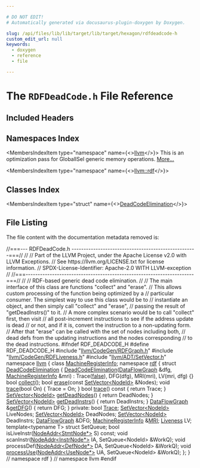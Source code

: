 ```yaml
---

# DO NOT EDIT!
# Automatically generated via docusaurus-plugin-doxygen by Doxygen.

slug: /api/files/lib/lib/target/lib/target/hexagon/rdfdeadcode-h
custom_edit_url: null
keywords:
  - doxygen
  - reference
  - file

---
```





# The `RDFDeadCode.h` File Reference

<DoxygenPage pluginConfig={pluginConfig}>



## Included Headers

<IncludesList>
<IncludesListItem
  filePath="llvm/CodeGen/RDFGraph.h"
  permalink="/docs/api/files/include/include/llvm/include/llvm/codegen/rdfgraph-h"
  isLocal="true" />
<IncludesListItem
  filePath="llvm/CodeGen/RDFLiveness.h"
  permalink="/docs/api/files/include/include/llvm/include/llvm/codegen/rdfliveness-h"
  isLocal="true" />
<IncludesListItem
  filePath="llvm/ADT/SetVector.h"
  permalink="/docs/api/files/include/include/llvm/include/llvm/adt/setvector-h"
  isLocal="true" />
</IncludesList>

## Namespaces Index

<MembersIndex>

<MembersIndexItem
  type="namespace"
  name={<><a href="/docs/api/namespaces/llvm">llvm</a></>}>
This is an optimization pass for GlobalISel generic memory operations. <a href="/docs/api/namespaces/llvm/#details">More...</a>
</MembersIndexItem>

<MembersIndexItem
  type="namespace"
  name={<><a href="/docs/api/namespaces/llvm/rdf">llvm::rdf</a></>}>
</MembersIndexItem>

</MembersIndex>

## Classes Index

<MembersIndex>

<MembersIndexItem
  type="struct"
  name={<><a href="/docs/api/structs/llvm/rdf/deadcodeelimination">DeadCodeElimination</a></>}>
</MembersIndexItem>

</MembersIndex>


## File Listing

The file content with the documentation metadata removed is:

<ProgramListing>

<Link id="l00001" /><CodeLine lineNumber="1"><Highlight kind="comment">//===--- RDFDeadCode.h ----------------------------------------------------===//</Highlight><Highlight kind="normal"></Highlight></CodeLine>
<Link id="l00002" /><CodeLine lineNumber="2"><Highlight kind="normal"></Highlight><Highlight kind="comment">//</Highlight><Highlight kind="normal"></Highlight></CodeLine>
<Link id="l00003" /><CodeLine lineNumber="3"><Highlight kind="normal"></Highlight><Highlight kind="comment">// Part of the LLVM Project, under the Apache License v2.0 with LLVM Exceptions.</Highlight><Highlight kind="normal"></Highlight></CodeLine>
<Link id="l00004" /><CodeLine lineNumber="4"><Highlight kind="normal"></Highlight><Highlight kind="comment">// See https://llvm.org/LICENSE.txt for license information.</Highlight><Highlight kind="normal"></Highlight></CodeLine>
<Link id="l00005" /><CodeLine lineNumber="5"><Highlight kind="normal"></Highlight><Highlight kind="comment">// SPDX-License-Identifier: Apache-2.0 WITH LLVM-exception</Highlight><Highlight kind="normal"></Highlight></CodeLine>
<Link id="l00006" /><CodeLine lineNumber="6"><Highlight kind="normal"></Highlight><Highlight kind="comment">//</Highlight><Highlight kind="normal"></Highlight></CodeLine>
<Link id="l00007" /><CodeLine lineNumber="7"><Highlight kind="normal"></Highlight><Highlight kind="comment">//===----------------------------------------------------------------------===//</Highlight><Highlight kind="normal"></Highlight></CodeLine>
<Link id="l00008" /><CodeLine lineNumber="8"><Highlight kind="normal"></Highlight><Highlight kind="comment">//</Highlight><Highlight kind="normal"></Highlight></CodeLine>
<Link id="l00009" /><CodeLine lineNumber="9"><Highlight kind="normal"></Highlight><Highlight kind="comment">// RDF-based generic dead code elimination.</Highlight><Highlight kind="normal"></Highlight></CodeLine>
<Link id="l00010" /><CodeLine lineNumber="10"><Highlight kind="normal"></Highlight><Highlight kind="comment">//</Highlight><Highlight kind="normal"></Highlight></CodeLine>
<Link id="l00011" /><CodeLine lineNumber="11"><Highlight kind="normal"></Highlight><Highlight kind="comment">// The main interface of this class are functions &quot;collect&quot; and &quot;erase&quot;.</Highlight><Highlight kind="normal"></Highlight></CodeLine>
<Link id="l00012" /><CodeLine lineNumber="12"><Highlight kind="normal"></Highlight><Highlight kind="comment">// This allows custom processing of the function being optimized by a</Highlight><Highlight kind="normal"></Highlight></CodeLine>
<Link id="l00013" /><CodeLine lineNumber="13"><Highlight kind="normal"></Highlight><Highlight kind="comment">// particular consumer. The simplest way to use this class would be to</Highlight><Highlight kind="normal"></Highlight></CodeLine>
<Link id="l00014" /><CodeLine lineNumber="14"><Highlight kind="normal"></Highlight><Highlight kind="comment">// instantiate an object, and then simply call &quot;collect&quot; and &quot;erase&quot;,</Highlight><Highlight kind="normal"></Highlight></CodeLine>
<Link id="l00015" /><CodeLine lineNumber="15"><Highlight kind="normal"></Highlight><Highlight kind="comment">// passing the result of &quot;getDeadInstrs()&quot; to it.</Highlight><Highlight kind="normal"></Highlight></CodeLine>
<Link id="l00016" /><CodeLine lineNumber="16"><Highlight kind="normal"></Highlight><Highlight kind="comment">// A more complex scenario would be to call &quot;collect&quot; first, then visit</Highlight><Highlight kind="normal"></Highlight></CodeLine>
<Link id="l00017" /><CodeLine lineNumber="17"><Highlight kind="normal"></Highlight><Highlight kind="comment">// all post-increment instructions to see if the address update is dead</Highlight><Highlight kind="normal"></Highlight></CodeLine>
<Link id="l00018" /><CodeLine lineNumber="18"><Highlight kind="normal"></Highlight><Highlight kind="comment">// or not, and if it is, convert the instruction to a non-updating form.</Highlight><Highlight kind="normal"></Highlight></CodeLine>
<Link id="l00019" /><CodeLine lineNumber="19"><Highlight kind="normal"></Highlight><Highlight kind="comment">// After that &quot;erase&quot; can be called with the set of nodes including both,</Highlight><Highlight kind="normal"></Highlight></CodeLine>
<Link id="l00020" /><CodeLine lineNumber="20"><Highlight kind="normal"></Highlight><Highlight kind="comment">// dead defs from the updating instructions and the nodes corresponding</Highlight><Highlight kind="normal"></Highlight></CodeLine>
<Link id="l00021" /><CodeLine lineNumber="21"><Highlight kind="normal"></Highlight><Highlight kind="comment">// to the dead instructions.</Highlight><Highlight kind="normal"></Highlight></CodeLine>
<Link id="l00022" /><CodeLine lineNumber="22"><Highlight kind="normal"></Highlight></CodeLine>
<Link id="l00023" /><CodeLine lineNumber="23"><Highlight kind="normal"></Highlight><Highlight kind="preprocessor">#ifndef RDF&#95;DEADCODE&#95;H</Highlight><Highlight kind="normal"></Highlight></CodeLine>
<Link id="l00024" /><CodeLine lineNumber="24"><Highlight kind="normal"></Highlight><Highlight kind="preprocessor">#define RDF&#95;DEADCODE&#95;H</Highlight><Highlight kind="normal"></Highlight></CodeLine>
<Link id="l00025" /><CodeLine lineNumber="25"><Highlight kind="normal"></Highlight></CodeLine>
<Link id="l00026" /><CodeLine lineNumber="26"><Highlight kind="normal"></Highlight><Highlight kind="preprocessor">#include &quot;<a href="/docs/api/files/include/include/llvm/include/llvm/codegen/rdfgraph-h">llvm/CodeGen/RDFGraph.h</a>&quot;</Highlight><Highlight kind="normal"></Highlight></CodeLine>
<Link id="l00027" /><CodeLine lineNumber="27"><Highlight kind="normal"></Highlight><Highlight kind="preprocessor">#include &quot;<a href="/docs/api/files/include/include/llvm/include/llvm/codegen/rdfliveness-h">llvm/CodeGen/RDFLiveness.h</a>&quot;</Highlight><Highlight kind="normal"></Highlight></CodeLine>
<Link id="l00028" /><CodeLine lineNumber="28"><Highlight kind="normal"></Highlight><Highlight kind="preprocessor">#include &quot;<a href="/docs/api/files/include/include/llvm/include/llvm/adt/setvector-h">llvm/ADT/SetVector.h</a>&quot;</Highlight><Highlight kind="normal"></Highlight></CodeLine>
<Link id="l00029" /><CodeLine lineNumber="29"><Highlight kind="normal"></Highlight></CodeLine>
<Link id="l00030" /><CodeLine lineNumber="30"><Highlight kind="normal"></Highlight><Highlight kind="keyword">namespace </Highlight><Highlight kind="normal"><a href="/docs/api/namespaces/llvm">llvm</a> &#123;</Highlight></CodeLine>
<Link id="l00031" /><CodeLine lineNumber="31"><Highlight kind="normal">  </Highlight><Highlight kind="keyword">class </Highlight><Highlight kind="normal"><a href="/docs/api/classes/llvm/machineregisterinfo">MachineRegisterInfo</a>;</Highlight></CodeLine>
<Link id="l00032" /><CodeLine lineNumber="32"><Highlight kind="normal"></Highlight></CodeLine>
<Link id="l00033" /><CodeLine lineNumber="33"><Highlight kind="normal"></Highlight><Highlight kind="keyword">namespace </Highlight><Highlight kind="normal"><a href="/docs/api/namespaces/llvm/rdf">rdf</a> &#123;</Highlight></CodeLine>
<Link id="l00034" /><CodeLine lineNumber="34" lineLink="/docs/api/structs/llvm/rdf/deadcodeelimination"><Highlight kind="normal">  </Highlight><Highlight kind="keyword">struct </Highlight><Highlight kind="normal"><a href="/docs/api/structs/llvm/rdf/deadcodeelimination/#aa6d5a6946206dc321fe3a47988a3f213">DeadCodeElimination</a> &#123;</Highlight></CodeLine>
<Link id="l00035" /><CodeLine lineNumber="35" lineLink="/docs/api/structs/llvm/rdf/deadcodeelimination/#aa6d5a6946206dc321fe3a47988a3f213"><Highlight kind="normal">    <a href="/docs/api/structs/llvm/rdf/deadcodeelimination/#aa6d5a6946206dc321fe3a47988a3f213">DeadCodeElimination</a>(<a href="/docs/api/structs/llvm/rdf/dataflowgraph">DataFlowGraph</a> &amp;dfg, <a href="/docs/api/classes/llvm/machineregisterinfo">MachineRegisterInfo</a> &amp;mri)</Highlight></CodeLine>
<Link id="l00036" /><CodeLine lineNumber="36"><Highlight kind="normal">      : Trace(<a href="/docs/api/namespaces/false">false</a>), DFG(dfg), MRI(mri), LV(mri, dfg) &#123;&#125;</Highlight></CodeLine>
<Link id="l00037" /><CodeLine lineNumber="37"><Highlight kind="normal"></Highlight></CodeLine>
<Link id="l00038" /><CodeLine lineNumber="38"><Highlight kind="normal">    </Highlight><Highlight kind="keywordtype">bool</Highlight><Highlight kind="normal"> <a href="/docs/api/structs/llvm/rdf/deadcodeelimination/#a4c7ab56ddc8e8b9a4f7903e9268c10e9">collect</a>();</Highlight></CodeLine>
<Link id="l00039" /><CodeLine lineNumber="39"><Highlight kind="normal">    </Highlight><Highlight kind="keywordtype">bool</Highlight><Highlight kind="normal"> <a href="/docs/api/structs/llvm/rdf/deadcodeelimination/#ac9dc6dd66dabbaf46fe4d72655758f4a">erase</a>(</Highlight><Highlight kind="keyword">const</Highlight><Highlight kind="normal"> <a href="/docs/api/classes/llvm/setvector">SetVector&lt;NodeId&gt;</a> &amp;Nodes);</Highlight></CodeLine>
<Link id="l00040" /><CodeLine lineNumber="40" lineLink="/docs/api/structs/llvm/rdf/deadcodeelimination/#a3489a989f719ff09485f7947cd58647d"><Highlight kind="normal">    </Highlight><Highlight kind="keywordtype">void</Highlight><Highlight kind="normal"> <a href="/docs/api/structs/llvm/rdf/deadcodeelimination/#a3489a989f719ff09485f7947cd58647d">trace</a>(</Highlight><Highlight kind="keywordtype">bool</Highlight><Highlight kind="normal"> On) &#123; Trace = On; &#125;</Highlight></CodeLine>
<Link id="l00041" /><CodeLine lineNumber="41" lineLink="/docs/api/structs/llvm/rdf/deadcodeelimination/#a47a8fb8802526e5063c8eef8c5a920a4"><Highlight kind="normal">    </Highlight><Highlight kind="keywordtype">bool</Highlight><Highlight kind="normal"> <a href="/docs/api/structs/llvm/rdf/deadcodeelimination/#a47a8fb8802526e5063c8eef8c5a920a4">trace</a>()</Highlight><Highlight kind="keyword"> const </Highlight><Highlight kind="normal">&#123; </Highlight><Highlight kind="keywordflow">return</Highlight><Highlight kind="normal"> Trace; &#125;</Highlight></CodeLine>
<Link id="l00042" /><CodeLine lineNumber="42"><Highlight kind="normal"></Highlight></CodeLine>
<Link id="l00043" /><CodeLine lineNumber="43" lineLink="/docs/api/structs/llvm/rdf/deadcodeelimination/#a0342efb029e23ad0521814134f16d71a"><Highlight kind="normal">    <a href="/docs/api/classes/llvm/setvector">SetVector&lt;NodeId&gt;</a> <a href="/docs/api/structs/llvm/rdf/deadcodeelimination/#a0342efb029e23ad0521814134f16d71a">getDeadNodes</a>() &#123; </Highlight><Highlight kind="keywordflow">return</Highlight><Highlight kind="normal"> DeadNodes; &#125;</Highlight></CodeLine>
<Link id="l00044" /><CodeLine lineNumber="44" lineLink="/docs/api/structs/llvm/rdf/deadcodeelimination/#ab8d2a4f384a62322a138c343714c0fa5"><Highlight kind="normal">    <a href="/docs/api/classes/llvm/setvector">SetVector&lt;NodeId&gt;</a> <a href="/docs/api/structs/llvm/rdf/deadcodeelimination/#ab8d2a4f384a62322a138c343714c0fa5">getDeadInstrs</a>() &#123; </Highlight><Highlight kind="keywordflow">return</Highlight><Highlight kind="normal"> DeadInstrs; &#125;</Highlight></CodeLine>
<Link id="l00045" /><CodeLine lineNumber="45" lineLink="/docs/api/structs/llvm/rdf/deadcodeelimination/#a4a48f3770514abec1ab3ef56e1ab8070"><Highlight kind="normal">    <a href="/docs/api/structs/llvm/rdf/dataflowgraph">DataFlowGraph</a> &amp;<a href="/docs/api/structs/llvm/rdf/deadcodeelimination/#a4a48f3770514abec1ab3ef56e1ab8070">getDFG</a>() &#123; </Highlight><Highlight kind="keywordflow">return</Highlight><Highlight kind="normal"> DFG; &#125;</Highlight></CodeLine>
<Link id="l00046" /><CodeLine lineNumber="46"><Highlight kind="normal"></Highlight></CodeLine>
<Link id="l00047" /><CodeLine lineNumber="47"><Highlight kind="normal">  </Highlight><Highlight kind="keyword">private</Highlight><Highlight kind="normal">:</Highlight></CodeLine>
<Link id="l00048" /><CodeLine lineNumber="48"><Highlight kind="normal">    </Highlight><Highlight kind="keywordtype">bool</Highlight><Highlight kind="normal"> <a href="/docs/api/classes/llvm/trace">Trace</a>;</Highlight></CodeLine>
<Link id="l00049" /><CodeLine lineNumber="49"><Highlight kind="normal">    <a href="/docs/api/classes/llvm/setvector">SetVector&lt;NodeId&gt;</a> LiveNodes;</Highlight></CodeLine>
<Link id="l00050" /><CodeLine lineNumber="50"><Highlight kind="normal">    <a href="/docs/api/classes/llvm/setvector">SetVector&lt;NodeId&gt;</a> DeadNodes;</Highlight></CodeLine>
<Link id="l00051" /><CodeLine lineNumber="51"><Highlight kind="normal">    <a href="/docs/api/classes/llvm/setvector">SetVector&lt;NodeId&gt;</a> DeadInstrs;</Highlight></CodeLine>
<Link id="l00052" /><CodeLine lineNumber="52"><Highlight kind="normal">    <a href="/docs/api/structs/llvm/rdf/dataflowgraph">DataFlowGraph</a> &amp;DFG;</Highlight></CodeLine>
<Link id="l00053" /><CodeLine lineNumber="53"><Highlight kind="normal">    <a href="/docs/api/classes/llvm/machineregisterinfo">MachineRegisterInfo</a> &amp;<a href="/docs/api/files/lib/lib/target/lib/target/aarch64/aarch64advsimdscalarpass-cpp/#aacd2ab195054a3e6a74bfbb9d5d571c8">MRI</a>;</Highlight></CodeLine>
<Link id="l00054" /><CodeLine lineNumber="54"><Highlight kind="normal">    <a href="/docs/api/structs/llvm/rdf/liveness">Liveness</a> LV;</Highlight></CodeLine>
<Link id="l00055" /><CodeLine lineNumber="55"><Highlight kind="normal"></Highlight></CodeLine>
<Link id="l00056" /><CodeLine lineNumber="56"><Highlight kind="normal">    </Highlight><Highlight kind="keyword">template</Highlight><Highlight kind="normal">&lt;</Highlight><Highlight kind="keyword">typename</Highlight><Highlight kind="normal"> T&gt; </Highlight><Highlight kind="keyword">struct </Highlight><Highlight kind="normal">SetQueue;</Highlight></CodeLine>
<Link id="l00057" /><CodeLine lineNumber="57"><Highlight kind="normal"></Highlight></CodeLine>
<Link id="l00058" /><CodeLine lineNumber="58"><Highlight kind="normal">    </Highlight><Highlight kind="keywordtype">bool</Highlight><Highlight kind="normal"> isLiveInstr(<a href="/docs/api/structs/llvm/rdf/nodeaddr">NodeAddr&lt;StmtNode&#42;&gt;</a> S) </Highlight><Highlight kind="keyword">const</Highlight><Highlight kind="normal">;</Highlight></CodeLine>
<Link id="l00059" /><CodeLine lineNumber="59"><Highlight kind="normal">    </Highlight><Highlight kind="keywordtype">void</Highlight><Highlight kind="normal"> scanInstr(<a href="/docs/api/structs/llvm/rdf/nodeaddr">NodeAddr&lt;InstrNode&#42;&gt;</a> IA, SetQueue&lt;NodeId&gt; &amp;WorkQ);</Highlight></CodeLine>
<Link id="l00060" /><CodeLine lineNumber="60"><Highlight kind="normal">    </Highlight><Highlight kind="keywordtype">void</Highlight><Highlight kind="normal"> processDef(<a href="/docs/api/structs/llvm/rdf/nodeaddr">NodeAddr&lt;DefNode&#42;&gt;</a> DA, SetQueue&lt;NodeId&gt; &amp;WorkQ);</Highlight></CodeLine>
<Link id="l00061" /><CodeLine lineNumber="61"><Highlight kind="normal">    </Highlight><Highlight kind="keywordtype">void</Highlight><Highlight kind="normal"> <a href="/docs/api/files/lib/lib/target/lib/target/amdgpu/amdgpulowerkernelattributes-cpp/#aec05cafc12b1852dbd16670773d4f00d">processUse</a>(<a href="/docs/api/structs/llvm/rdf/nodeaddr">NodeAddr&lt;UseNode&#42;&gt;</a> UA, SetQueue&lt;NodeId&gt; &amp;WorkQ);</Highlight></CodeLine>
<Link id="l00062" /><CodeLine lineNumber="62"><Highlight kind="normal">  &#125;;</Highlight></CodeLine>
<Link id="l00063" /><CodeLine lineNumber="63"><Highlight kind="normal">&#125; </Highlight><Highlight kind="comment">// namespace rdf</Highlight><Highlight kind="normal"></Highlight></CodeLine>
<Link id="l00064" /><CodeLine lineNumber="64"><Highlight kind="normal">&#125; </Highlight><Highlight kind="comment">// namespace llvm</Highlight><Highlight kind="normal"></Highlight></CodeLine>
<Link id="l00065" /><CodeLine lineNumber="65"><Highlight kind="normal"></Highlight></CodeLine>
<Link id="l00066" /><CodeLine lineNumber="66"><Highlight kind="normal"></Highlight><Highlight kind="preprocessor">#endif</Highlight></CodeLine>

</ProgramListing>

</DoxygenPage>

